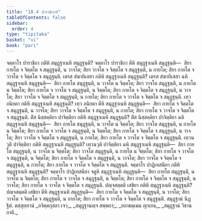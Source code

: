 ```yaml
---
title: "18.4 ปาราชิกาทิ"
tableOfContents: false
sidebar:
  order: 4
type: "tipitaka"
basket: "vi"
book: "pari"
---
```



<DynamicBreadcrumb />

<Division number="473" book="pari">

<Paragraph number="2222" book="pari">
จตฺตาโร ปาราชิกา กติหิ สมุฏฺฐาเนหิ สมุฏฺฐนฺติ? จตฺตาโร ปาราชิกา ตีหิ สมุฏฺฐาเนหิ สมุฏฺฐนฺติ—  สิยา กายโต จ จิตฺตโต จ สมุฏฺฐนฺติ, น วาจโต; สิยา วาจโต จ จิตฺตโต จ สมุฏฺฐนฺติ, น กายโต; สิยา กายโต จ วาจโต จ จิตฺตโต จ สมุฏฺฐนฺติ.
</Paragraph>

<Paragraph number="2223" book="pari">
เตรส สํฆาทิเสสา กติหิ สมุฏฺฐาเนหิ สมุฏฺฐนฺติ? เตรส สํฆาทิเสสา ฉหิ สมุฏฺฐาเนหิ สมุฏฺฐนฺติ—  สิยา กายโต สมุฏฺฐนฺติ, น วาจโต น จิตฺตโต; สิยา วาจโต สมุฏฺฐนฺติ, น กายโต น จิตฺตโต; สิยา กายโต จ วาจโต จ สมุฏฺฐนฺติ, น จิตฺตโต; สิยา กายโต จ จิตฺตโต จ สมุฏฺฐนฺติ, น วาจโต; สิยา วาจโต จ จิตฺตโต จ สมุฏฺฐนฺติ, น กายโต; สิยา กายโต จ วาจโต จ จิตฺตโต จ สมุฏฺฐนฺติ.
</Paragraph>

<Paragraph number="2224" book="pari">
เทฺว อนิยตา กติหิ สมุฏฺฐาเนหิ สมุฏฺฐนฺติ? เทฺว อนิยตา ตีหิ สมุฏฺฐาเนหิ สมุฏฺฐนฺติ—  สิยา กายโต จ จิตฺตโต จ สมุฏฺฐนฺติ, น วาจโต; สิยา วาจโต จ จิตฺตโต จ สมุฏฺฐนฺติ, น กายโต; สิยา กายโต จ วาจโต จ จิตฺตโต จ สมุฏฺฐนฺติ.
</Paragraph>

<Paragraph number="2225" book="pari">
ติํส นิสฺสคฺคิยา ปาจิตฺติยา กติหิ สมุฏฺฐาเนหิ สมุฏฺฐนฺติ? ติํส นิสฺสคฺคิยา ปาจิตฺติยา ฉหิ สมุฏฺฐาเนหิ สมุฏฺฐนฺติ—  สิยา กายโต สมุฏฺฐนฺติ, น วาจโต น จิตฺตโต; สิยา วาจโต สมุฏฺฐนฺติ, น กายโต น จิตฺตโต; สิยา กายโต จ วาจโต จ สมุฏฺฐนฺติ, น จิตฺตโต; สิยา กายโต จ จิตฺตโต จ สมุฏฺฐนฺติ, น วาจโต; สิยา วาจโต จ จิตฺตโต จ สมุฏฺฐนฺติ, น กายโต; สิยา กายโต จ วาจโต จ จิตฺตโต จ สมุฏฺฐนฺติ.
</Paragraph>

<Paragraph number="2226" book="pari">
เทฺวนวุติ ปาจิตฺติยา กติหิ สมุฏฺฐาเนหิ สมุฏฺฐนฺติ? เทฺวนวุติ ปาจิตฺติยา ฉหิ สมุฏฺฐาเนหิ สมุฏฺฐนฺติ—  สิยา กายโต สมุฏฺฐนฺติ, น วาจโต น จิตฺตโต; สิยา วาจโต สมุฏฺฐนฺติ, น กายโต น จิตฺตโต; สิยา กายโต จ วาจโต จ สมุฏฺฐนฺติ, น จิตฺตโต; สิยา กายโต จ จิตฺตโต จ สมุฏฺฐนฺติ, น วาจโต; สิยา วาจโต จ จิตฺตโต จ สมุฏฺฐนฺติ, น กายโต; สิยา กายโต จ วาจโต จ จิตฺตโต จ สมุฏฺฐนฺติ.
</Paragraph>

<Paragraph number="2227" book="pari">
จตฺตาโร ปาฏิเทสนียา กติหิ สมุฏฺฐาเนหิ สมุฏฺฐนฺติ? จตฺตาโร ปาฏิเทสนียา จตูหิ สมุฏฺฐาเนหิ สมุฏฺฐนฺติ—  สิยา กายโต สมุฏฺฐนฺติ, น วาจโต น จิตฺตโต; สิยา กายโต จ วาจโต จ สมุฏฺฐนฺติ, น จิตฺตโต; สิยา กายโต จ จิตฺตโต จ สมุฏฺฐนฺติ, น วาจโต; สิยา กายโต จ วาจโต จ จิตฺตโต จ สมุฏฺฐนฺติ.
</Paragraph>

<Paragraph number="2228" book="pari">
ปญฺจสตฺตติ เสขิยา กติหิ สมุฏฺฐาเนหิ สมุฏฺฐนฺติ? ปญฺจสตฺตติ เสขิยา ตีหิ สมุฏฺฐาเนหิ สมุฏฺฐนฺติ—  สิยา กายโต จ จิตฺตโต จ สมุฏฺฐนฺติ, น วาจโต; สิยา วาจโต จ จิตฺตโต จ สมุฏฺฐนฺติ, น กายโต; สิยา กายโต จ วาจโต จ จิตฺตโต จ สมุฏฺฐนฺติ.

</Paragraph>
</Division>

<Paragraph number="2229" type="center" book="pari">
สมุฏฺฐานํ นิฏฺฐิตํ.



</Paragraph>

<Paragraph number="2230" type="center" book="pari">
ตสฺสุทฺทานํ


</Paragraph>

<Paragraph number="2231" type="verses" book="pari">
_อจิตฺตกุสลา เจว,_  
_สมุฏฺฐานญฺจ สพฺพถา;_  
_ยถาธมฺเมน ญาเยน,_  
_สมุฏฺฐานํ วิชานถาติ._
</Paragraph>